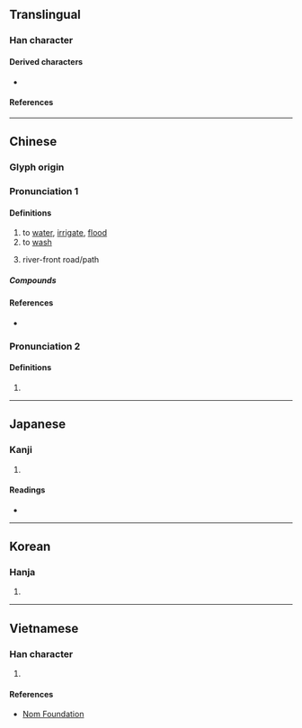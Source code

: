 {{also|漑}}
{{character info/new}}
==Translingual==

===Han character===
{{Han char|rn=85|rad=水|as=09|sn=12|four=31114|canj=EAIU|ids=⿰氵既}}

====Derived characters====
* {{l|mul|[[𡒖]]}}

====References====
{{Han ref|kx=0639.111|dj=1054.090|hdz=31689.050|uh=6E89}}

----

==Chinese==
{{zh-forms}}

===Glyph origin===
{{Han etym}}

===Pronunciation 1===
{{zh-pron
|m=gài
|c=koi3,goi3
|mn=kài/khài
|mc=y
|oc=y
|cat=v
}}

====Definitions====
{{zh-hanzi}}

# to [[water]], [[irrigate]], [[flood]]
# to [[wash]]
# {{label|zh|Sichuanese}} river-front road/path

=====Compounds=====
{{zh-der|噴灑灌溉|灌溉渠|畦溝灌溉|沾溉|淤溉|灌溉工程|灌溉|沆溉|自流灌溉|輪流灌溉}}

====References====
* {{R:yue:Hanzi}}

===Pronunciation 2===
{{zh-pron
|m=xiè
|cat=n
}}

====Definitions====
{{zh-hanzi}}

# {{zh-only|沆溉}}
----

==Japanese==

===Kanji===
{{ja-kanji|grade=|rs=水09}}

# {{rfdef|ja|sort=水09}}

====Readings====
* {{ja-readings|on=[[がい]] (gai), [[かい]] (kai)|kun=[[そそぐ]] (sosogu)}}

----

==Korean==

===Hanja===
{{ko-hanja|hangeul=개|eumhun=|rv=gae|mr=kae|y=kay}}

# {{rfdef|ko|sort=水09}}

----

==Vietnamese==

===Han character===
{{vi-hantu|rs=水09|[[ngấy]]}}

# {{rfdef|vi|sort=水09}}

====References====
* [http://nomfoundation.org/common/nom_details.php?codepoint=6E89 Nom Foundation]
